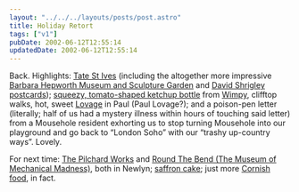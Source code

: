 ```yaml
---
layout: "../../../layouts/posts/post.astro"
title: Holiday Retort
tags: ["v1"]
pubDate: 2002-06-12T12:55:14
updatedDate: 2002-06-12T12:55:14
---
```


Back. Highlights: [Tate St Ives][1] (including the altogether more impressive [Barbara Hepworth Museum and Sculpture Garden][2] and [David Shrigley postcards][3]); [squeezy, tomato-shaped ketchup bottle][4] from [Wimpy][5], clifftop walks, hot, sweet [Lovage][6] in Paul (Paul Lovage?); and a poison-pen letter (literally; half of us had a mystery illness within hours of touching said letter) from a Mousehole resident exhorting us to stop turning Mousehole into our playground and go back to &#8220;London Soho&#8221; with our &#8220;trashy up-country ways&#8221;. Lovely.

For next time: [The Pilchard Works][7] and [Round The Bend (The Museum of Mechanical Madness)][8], both in Newlyn; [saffron cake][9]; just more [Cornish food][10], in fact.

[1]: http://www.tate.org.uk/stives/ "Tate St Ives"
[2]: http://www.tate.org.uk/stives/hepworth.htm "Barbara Hepworth Museum and Sculpture Garden"
[3]: http://www.redstonepress.co.uk/terence/evilthoughts/index.htm "David Shrigley: Evil Thoughts"
[4]: /images/notes/holiday-retort.jpg "Image of a squeezy, tomato-shaped Wimpy ketchup bottle"
[5]: http://www.wimpyburger.co.uk/ "Wimpy Burgers UK, childhood-stylee"
[6]: http://www.recipesource.com/side-dishes/beverages/alcohol/01/rec0196.html
[7]: http://www.cata.co.uk/cata-guest/pilchard-works/pilchard-works.htm "The Pilchard Works, Newlyn"
[8]: http://www.golowan.com/rtb_1.htm "The Museum of Mechanical Madness, Newlyn"
[9]: http://www.greenchronicle.com/connies_cornish_kitchen/saffron_cake_recipe.htm "Saffron Cake recipe"
[10]: http://www.greenchronicle.com/connies_cornish_kitchen.htm "Cornish recipies"
